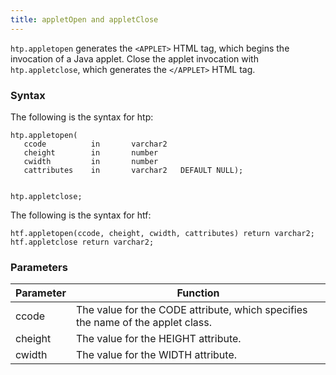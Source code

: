 ```yaml
---
title: appletOpen and appletClose
---
```


`htp.appletopen` generates the `<APPLET>` HTML tag, which begins the invocation of a Java applet. Close the applet invocation with `htp.appletclose`, which generates the `</APPLET>` HTML tag.

### Syntax 


The following is the syntax for htp:
```
htp.appletopen(
   ccode          in       varchar2
   cheight        in       number
   cwidth         in       number
   cattributes    in       varchar2   DEFAULT NULL);


htp.appletclose;
```

The following is the syntax for htf:
```
htf.appletopen(ccode, cheight, cwidth, cattributes) return varchar2;
htf.appletclose return varchar2;
```

### Parameters 

| Parameter | Function |
| --------- | -------- |
| ccode | The value for the CODE attribute, which specifies the name of the applet class. | 
| cheight | The value for the HEIGHT attribute. |
| cwidth | The value for the WIDTH attribute. |


